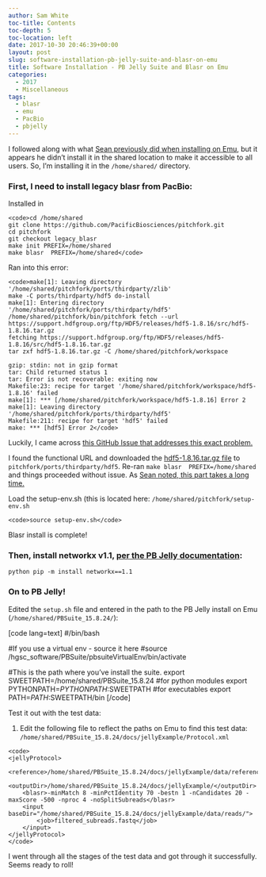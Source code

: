 ```yaml
---
author: Sam White
toc-title: Contents
toc-depth: 5
toc-location: left
date: 2017-10-30 20:46:39+00:00
layout: post
slug: software-installation-pb-jelly-suite-and-blasr-on-emu
title: Software Installation - PB Jelly Suite and Blasr on Emu
categories:
  - 2017
  - Miscellaneous
tags:
  - blasr
  - emu
  - PacBio
  - pbjelly
---
```


I followed along with what [Sean previously did when installing on Emu](https://genefish.wordpress.com/2017/04/06/pbjelly-pt-2/), but it appears he didn't install it in the shared location to make it accessible to all users. So, I'm installing it in the `/home/shared/` directory.



### First, I need to install legacy blasr from PacBio:



Installed in 

    
    <code>cd /home/shared
    git clone https://github.com/PacificBiosciences/pitchfork.git
    cd pitchfork
    git checkout legacy_blasr
    make init PREFIX=/home/shared
    make blasr  PREFIX=/home/shared</code>



Ran into this error:


    
    <code>make[1]: Leaving directory '/home/shared/pitchfork/ports/thirdparty/zlib'
    make -C ports/thirdparty/hdf5 do-install
    make[1]: Entering directory '/home/shared/pitchfork/ports/thirdparty/hdf5'
    /home/shared/pitchfork/bin/pitchfork fetch --url https://support.hdfgroup.org/ftp/HDF5/releases/hdf5-1.8.16/src/hdf5-1.8.16.tar.gz
    fetching https://support.hdfgroup.org/ftp/HDF5/releases/hdf5-1.8.16/src/hdf5-1.8.16.tar.gz
    tar zxf hdf5-1.8.16.tar.gz -C /home/shared/pitchfork/workspace
    
    gzip: stdin: not in gzip format
    tar: Child returned status 1
    tar: Error is not recoverable: exiting now
    Makefile:23: recipe for target '/home/shared/pitchfork/workspace/hdf5-1.8.16' failed
    make[1]: *** [/home/shared/pitchfork/workspace/hdf5-1.8.16] Error 2
    make[1]: Leaving directory '/home/shared/pitchfork/ports/thirdparty/hdf5'
    Makefile:211: recipe for target 'hdf5' failed
    make: *** [hdf5] Error 2</code>



Luckily, I came across [this GitHub Issue that addresses this exact problem.](https://github.com/PacificBiosciences/pitchfork/issues/289)

I found the functional URL and downloaded the [hdf5-1.8.16.tar.gz file](https://hdfgroup.org/ftp/HDF5/releases/hdf5-1.8/hdf5-1.8.16/src/hdf5-1.8.16.tar.gz) to `pitchfork/ports/thirdparty/hdf5`. Re-ran `make blasr  PREFIX=/home/shared` and things proceeded without issue. As [Sean noted, this part takes a long time.](https://genefish.wordpress.com/2017/04/06/pbjelly-pt-2/)

Load the setup-env.sh (this is located here: `/home/shared/pitchfork/setup-env.sh`


    
    <code>source setup-env.sh</code>



Blasr install is complete!



### Then, install networkx v1.1, [per the PB Jelly documentation](https://sourceforge.net/p/pb-jelly/wiki/Home/):



`python pip -m install networkx==1.1`



### On to PB Jelly!



Edited the `setup.sh` file and entered in the path to the PB Jelly install on Emu (`/home/shared/PBSuite_15.8.24/`):

[code lang=text]
#/bin/bash

#If you use a virtual env - source it here
#source /hgsc_software/PBSuite/pbsuiteVirtualEnv/bin/activate

#This is the path where you've install the suite.
export SWEETPATH=/home/shared/PBSuite_15.8.24
#for python modules 
export PYTHONPATH=$PYTHONPATH:$SWEETPATH
#for executables 
export PATH=$PATH:$SWEETPATH/bin
[/code]

Test it out with the test data:





  1. Edit the following file to reflect the paths on Emu to find this test data: `/home/shared/PBSuite_15.8.24/docs/jellyExample/Protocol.xml`




    
    <code>
    <jellyProtocol>
        <reference>/home/shared/PBSuite_15.8.24/docs/jellyExample/data/reference/lambda.fasta</reference>
        <outputDir>/home/shared/PBSuite_15.8.24/docs/jellyExample/</outputDir>
        <blasr>-minMatch 8 -minPctIdentity 70 -bestn 1 -nCandidates 20 -maxScore -500 -nproc 4 -noSplitSubreads</blasr>
        <input baseDir="/home/shared/PBSuite_15.8.24/docs/jellyExample/data/reads/">
            <job>filtered_subreads.fastq</job>
        </input>
    </jellyProtocol>
    </code>



I went through all the stages of the test data and got through it successfully. Seems ready to roll!
